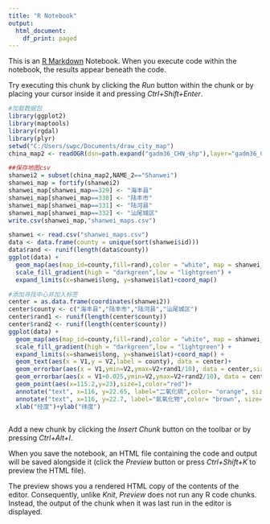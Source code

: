 ```yaml
---
title: "R Notebook"
output:
  html_document:
    df_print: paged
---
```


This is an [R Markdown](http://rmarkdown.rstudio.com) Notebook. When you execute code within the notebook, the results appear beneath the code. 

Try executing this chunk by clicking the *Run* button within the chunk or by placing your cursor inside it and pressing *Ctrl+Shift+Enter*. 

```r
#加载数据包
library(ggplot2)
library(maptools)
library(rgdal)
library(plyr)
setwd("C:/Users/swpc/Documents/draw_city_map")
china_map2 <- readOGR(dsn=path.expand("gadm36_CHN_shp"),layer="gadm36_CHN_3")
```

```r
##保存地图csv
shanwei2 = subset(china_map2,NAME_2=="Shanwei")
shanwei_map = fortify(shanwei2)
shanwei_map[shanwei_map==329] <- "海丰县"
shanwei_map[shanwei_map==330] <- "陆丰市"
shanwei_map[shanwei_map==331] <- "陆河县"
shanwei_map[shanwei_map==332] <- "汕尾城区"
write.csv(shanwei_map,"shanwei_maps.csv")
```
```r
shanwei <- read.csv("shanwei_maps.csv")
data <- data.frame(county = unique(sort(shanwei$id)))
data$rand <- runif(length(data$county))
ggplot(data) +
  geom_map(aes(map_id=county,fill=rand),color = "white", map = shanwei_map)+
  scale_fill_gradient(high = "darkgreen",low = "lightgreen") +
  expand_limits(x=shanwei$long, y=shanwei$lat)+coord_map()
```
```r
#添加寻找中心并加入标签
center = as.data.frame(coordinates(shanwei2))
center$county <- c("海丰县","陆丰市","陆河县","汕尾城区")
center$rand1 <- runif(length(center$county))
center$rand2 <- runif(length(center$county))
ggplot(data) +
  geom_map(aes(map_id=county,fill=rand),color = "white", map = shanwei_map)+
  scale_fill_gradient(high = "darkgreen",low = "lightgreen") +
  expand_limits(x=shanwei$long, y=shanwei$lat)+coord_map() +
  geom_text(aes(x = V1,y = V2,label = county), data = center)+
  geom_errorbar(aes(x = V1,ymin=V2,ymax=V2+rand1/10), data = center,size=3,color="brown",width=0,alpha=1)+
  geom_errorbar(aes(x = V1+0.025,ymin=V2,ymax=V2+rand2/10), data = center,size=3,color="orange",width=0,alpha=1)+
  geom_point(aes(x=115.2,y=23),size=1,color="red")+
  annotate("text", x=116, y=22.65, label="二氧化硫",color= "orange", size=3)+
  annotate("text", x=116, y=22.7, label="氮氧化物",color= "brown", size=3) +
  xlab("经度")+ylab("纬度")
  

```


Add a new chunk by clicking the *Insert Chunk* button on the toolbar or by pressing *Ctrl+Alt+I*.

When you save the notebook, an HTML file containing the code and output will be saved alongside it (click the *Preview* button or press *Ctrl+Shift+K* to preview the HTML file).

The preview shows you a rendered HTML copy of the contents of the editor. Consequently, unlike *Knit*, *Preview* does not run any R code chunks. Instead, the output of the chunk when it was last run in the editor is displayed.
